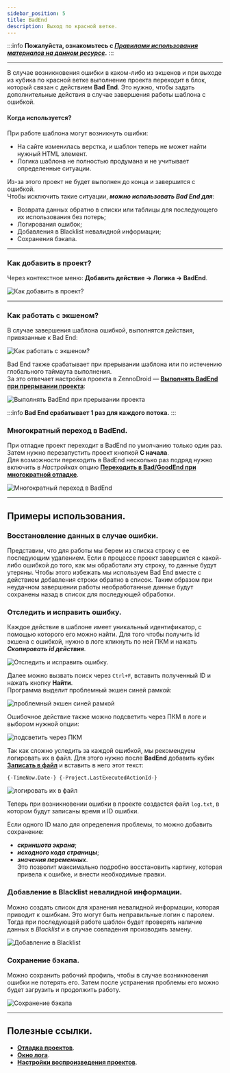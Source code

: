 ```yaml
---
sidebar_position: 5
title: BadEnd 
description: Выход по красной ветке.
---  
```

:::info **Пожалуйста, ознакомьтесь с [*Правилами использования материалов на данном ресурсе*](../../Disclaimer).**
:::  
_______________________________________________  
В случае возникновения ошибки в каком-либо из экшенов и при выходе из кубика по красной ветке выполнение проекта переходит в блок, который связан с действием **Bad End**. Это нужно, чтобы задать дополнительные действия в случае завершения работы шаблона с ошибкой.   

#### Когда используется?  
При работе шаблона могут возникнуть ошибки:  
- На сайте изменилась верстка, и шаблон теперь не может найти нужный HTML элемент.  
- Логика шаблона не полностью продумана и не учитывает определенные ситуации.  

Из-за этого проект не будет выполнен до конца и завершится с ошибкой.  
Чтобы исключить такие ситуации, ***можно использовать Bad End для***:  

- Возврата данных обратно в списки или таблицы для последующего их использования без потерь;  
- Логирования ошибок;  
- Добавления в Blacklist невалидной информации;  
- Сохранения бэкапа.  
_______________________________________________ 
### Как добавить в проект?  
Через контекстное меню: **Добавить действие → Логика → BadEnd**.  

![Как добавить в проект?](./assets/BadEnd/BadEnd_pic1.png)  
_______________________________________________ 
### Как работать с экшеном?  
В случае завершения шаблона ошибкой, выполнятся действия, привязанные к Bad End:  

![Как работать с экшеном?](./assets/BadEnd/BadEnd_pic2.png)  

Bad End также срабатывает при прерывании шаблона или по истечению глобального таймаута выполнения.  
За это отвечает настройка проекта в ZennoDroid — [**Выполнять BadEnd при прерывании проекта**](../../Execution/Stopping):  

![Выполнять BadEnd при прерывании проекта](./assets/BadEnd/BadEnd_pic3.png) 

:::info **Bad End срабатывает 1 раз для каждого потока.**
:::  

### Многократный переход в BadEnd.  
При отладке проект переходит в BadEnd по умолчанию только один раз. Затем нужно перезапустить проект кнопкой **С начала**.  
Для возможности переходить в BadEnd несколько раз подряд нужно включить в *Настройках* опцию [**Переходить в Bad/GoodEnd при многократной отладке**](../../Settings/Debugging).  

![Многократный переход в BadEnd](./assets/BadEnd/BadEnd_pic4.png) 
_______________________________________________ 
## Примеры использования.  
### Восстановление данных в случае ошибки.  
Представим, что для работы мы берем из списка строку с ее последующим удалением. Если в процессе проект завершился с какой-либо ошибкой до того, как мы обработали эту строку, то данные будут утеряны. Чтобы этого избежать мы используем Bad End вместе с действием добавления строки обратно в список. Таким образом при неудачном завершении работы необработанные данные будут сохранены назад в список для последующей обработки.  

### Отследить и исправить ошибку.  
Каждое действие в шаблоне имеет уникальный идентификатор, с помощью которого его можно найти. Для того чтобы получить id экшена с ошибкой, нужно в логе кликнуть по ней ПКМ и нажать ***Скопировать id действия***.  

![Отследить и исправить ошибку.](./assets/BadEnd/BadEnd_pic5.png)  

Далее можно вызвать поиск через `Ctrl+F`, вставить полученный ID и нажать кнопку **Найти**.  
Программа выделит проблемный экшен синей рамкой:  

![проблемный экшен синей рамкой](./assets/BadEnd/BadEnd_pic6.png) 

Ошибочное действие также можно подсветить через ПКМ в логе и выбором нужной опции:  

![подсветить через ПКМ](./assets/BadEnd/BadEnd_pic7.png)  

Так как сложно уследить за каждой ошибкой, мы рекомендуем логировать их в файл. Для этого нужно после **BadEnd** добавить кубик [**Записать в файл**](../../Android/Files) и вставить в него этот текст:  
```  
{-TimeNow.Date-} {-Project.LastExecutedActionId-}  
```   

![логировать их в файл](./assets/BadEnd/BadEnd_pic8.png)  

Теперь при возникновении ошибки в проекте создастся файл `log.txt`, в котором будут записаны время и ID ошибки.  

Если одного ID мало для определения проблемы, то можно добавить сохранение:  
- ***скриншота экрана***;  
- ***исходного кода страницы***;  
- ***значения переменных***.  
Это позволит максимально подробно восстановить картину, которая привела к ошибке, и внести необходимые правки.  

### Добавление в Blacklist невалидной информации.  
Можно создать список для хранения невалидной информации, которая приводит к ошибкам. Это могут быть неправильные логин с паролем. Тогда при последующей работе шаблон будет проверять наличие данных в *Blacklist* и в случае совпадения производить замену.  

![Добавление в Blacklist](./assets/BadEnd/BadEnd_pic9.png) 

### Сохранение бэкапа.  
Можно сохранить рабочий профиль, чтобы в случае возникновения ошибки не потерять его. Затем после устранения проблемы его можно будет загрузить и продолжить работу.  

![Сохранение бэкапа](./assets/BadEnd/BadEnd_pic10.png)
_______________________________________________
## Полезные ссылки.  
- [**Отладка проектов**](../../pm/Debugging).
- [**Окно лога**](../../pm/Interface/Log_window).  
- [**Настройки воспроизведения проектов**](../../Settings/Debugging). 
